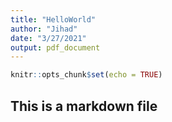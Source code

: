```yaml
---
title: "HelloWorld"
author: "Jihad"
date: "3/27/2021"
output: pdf_document
---
```


```r
knitr::opts_chunk$set(echo = TRUE)
```

## This is a markdown file

